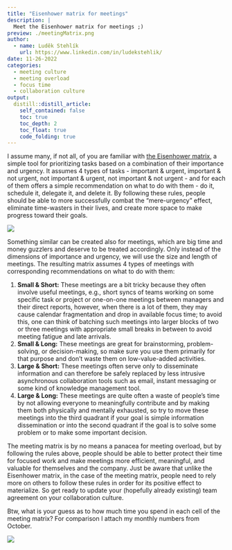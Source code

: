 ```yaml
---
title: "Eisenhower matrix for meetings"
description: |
  Meet the Eisenhower matrix for meetings ;)
preview: ./meetingMatrix.png
author:
  - name: Luděk Stehlík
    url: https://www.linkedin.com/in/ludekstehlik/
date: 11-26-2022
categories:
  - meeting culture
  - meeting overload
  - focus time
  - collaboration culture
output:
  distill::distill_article:
    self_contained: false
    toc: true
    toc_depth: 2
    toc_float: true
    code_folding: true
---
```


I assume many, if not all, of you are familiar with [the Eisenhower matrix](https://en.wikipedia.org/wiki/Time_management#The_Eisenhower_Method), a simple tool for prioritizing tasks based on a combination of their importance and urgency. It assumes 4 types of tasks - important & urgent, important & not urgent, not important & urgent, not important & not urgent - and for each of them offers a simple recommendation on what to do with them - do it, schedule it, delegate it, and delete it. By following these rules, people should be able to more successfully combat the “mere-urgency” effect, eliminate time-wasters in their lives, and create more space to make progress toward their goals.

<img src="./eisenhowerMatrix.png"> 

Something similar can be created also for meetings, which are big time and money guzzlers and deserve to be treated accordingly. Only instead of the dimensions of importance and urgency, we will use the size and length of meetings. The resulting matrix assumes 4 types of meetings with corresponding recommendations on what to do with them:

1. **Small & Short:** These meetings are a bit tricky because they often involve useful meetings, e.g., short syncs of teams working on some specific task or project or one-on-one meetings between managers and their direct reports, however, when there is a lot of them, they may cause calendar fragmentation and drop in available focus time; to avoid this, one can think of batching such meetings into larger blocks of two or three meetings with appropriate small breaks in between to avoid meeting fatigue and late arrivals.    
2. **Small & Long:** These meetings are great for brainstorming, problem-solving, or decision-making, so make sure you use them primarily for that purpose and don't waste them on low-value-added activities.
3. **Large & Short:** These meetings often serve only to disseminate information and can therefore be safely replaced by less intrusive asynchronous collaboration tools such as email, instant messaging or some kind of knowledge management tool.
4. **Large & Long:** These meetings are quite often a waste of people’s time by not allowing everyone to meaningfully contribute and by making them both physically and mentally exhausted, so try to move these meetings into the third quadrant if your goal is simple information dissemination or into the second quadrant if the goal is to solve some problem or to make some important decision.       

The meeting matrix is by no means a panacea for meeting overload, but by following the rules above, people should be able to better protect their time for focused work and make meetings more efficient, meaningful, and valuable for themselves and the company. Just be aware that unlike the Eisenhower matrix, in the case of the meeting matrix, people need to rely more on others to follow these rules in order for its positive effect to materialize. So get ready to update your (hopefully already existing) team agreement on your collaboration culture. 

Btw, what is your guess as to how much time you spend in each cell of the meeting matrix? For comparison I attach my monthly numbers from October.

<img src="./meetingMatrix.png">  




